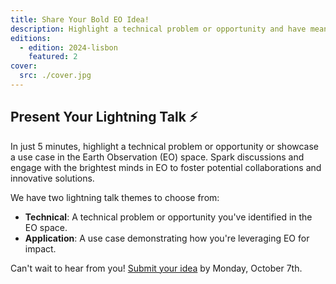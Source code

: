 ```yaml
---
title: Share Your Bold EO Idea!
description: Highlight a technical problem or opportunity and have meaningful discussions
editions:
  - edition: 2024-lisbon
    featured: 2
cover:
  src: ./cover.jpg
---
```


## Present Your Lightning Talk ⚡

In just 5 minutes, highlight a technical problem or opportunity or showcase a use case in the Earth Observation (EO) space. Spark discussions and engage with the brightest minds in EO to foster potential collaborations and innovative solutions.

We have two lightning talk themes to choose from:
- **Technical**: A technical problem or opportunity you've identified in the EO space.
- **Application**: A use case demonstrating how you're leveraging EO for impact.

Can't wait to hear from you! [Submit your idea](https://docs.google.com/forms/d/e/1FAIpQLSfoAE4w_WiFc1ip9izh0i51ITmw8XvSi0HAd1yB-S2XaS-ZZw/viewform) by Monday, October 7th.
